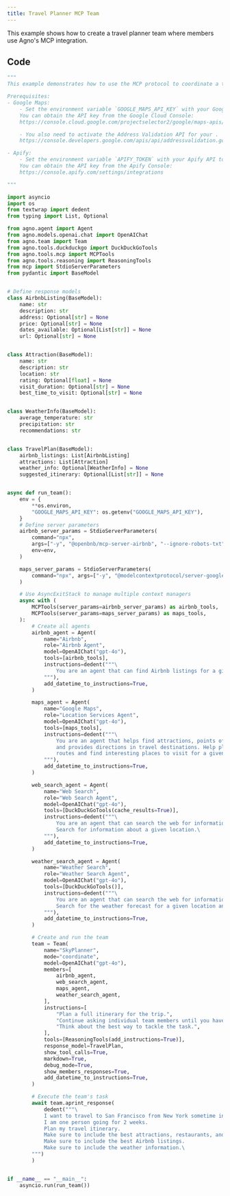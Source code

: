 ```yaml
---
title: Travel Planner MCP Team
---
```


This example shows how to create a travel planner team where members use Agno's MCP integration.

## Code

```python travel_planner_mcp_team.py
"""
This example demonstrates how to use the MCP protocol to coordinate a team of agents.

Prerequisites:
- Google Maps:
    - Set the environment variable `GOOGLE_MAPS_API_KEY` with your Google Maps API key.
    You can obtain the API key from the Google Cloud Console:
    https://console.cloud.google.com/projectselector2/google/maps-apis/credentials

    - You also need to activate the Address Validation API for your .
    https://console.developers.google.com/apis/api/addressvalidation.googleapis.com

- Apify:
    - Set the environment variable `APIFY_TOKEN` with your Apify API token.
    You can obtain the API key from the Apify Console:
    https://console.apify.com/settings/integrations

"""

import asyncio
import os
from textwrap import dedent
from typing import List, Optional

from agno.agent import Agent
from agno.models.openai.chat import OpenAIChat
from agno.team import Team
from agno.tools.duckduckgo import DuckDuckGoTools
from agno.tools.mcp import MCPTools
from agno.tools.reasoning import ReasoningTools
from mcp import StdioServerParameters
from pydantic import BaseModel


# Define response models
class AirbnbListing(BaseModel):
    name: str
    description: str
    address: Optional[str] = None
    price: Optional[str] = None
    dates_available: Optional[List[str]] = None
    url: Optional[str] = None


class Attraction(BaseModel):
    name: str
    description: str
    location: str
    rating: Optional[float] = None
    visit_duration: Optional[str] = None
    best_time_to_visit: Optional[str] = None


class WeatherInfo(BaseModel):
    average_temperature: str
    precipitation: str
    recommendations: str


class TravelPlan(BaseModel):
    airbnb_listings: List[AirbnbListing]
    attractions: List[Attraction]
    weather_info: Optional[WeatherInfo] = None
    suggested_itinerary: Optional[List[str]] = None


async def run_team():
    env = {
        **os.environ,
        "GOOGLE_MAPS_API_KEY": os.getenv("GOOGLE_MAPS_API_KEY"),
    }
    # Define server parameters
    airbnb_server_params = StdioServerParameters(
        command="npx",
        args=["-y", "@openbnb/mcp-server-airbnb", "--ignore-robots-txt"],
        env=env,
    )

    maps_server_params = StdioServerParameters(
        command="npx", args=["-y", "@modelcontextprotocol/server-google-maps"], env=env
    )

    # Use AsyncExitStack to manage multiple context managers
    async with (
        MCPTools(server_params=airbnb_server_params) as airbnb_tools,
        MCPTools(server_params=maps_server_params) as maps_tools,
    ):
        # Create all agents
        airbnb_agent = Agent(
            name="Airbnb",
            role="Airbnb Agent",
            model=OpenAIChat("gpt-4o"),
            tools=[airbnb_tools],
            instructions=dedent("""\
                You are an agent that can find Airbnb listings for a given location.\
            """),
            add_datetime_to_instructions=True,
        )

        maps_agent = Agent(
            name="Google Maps",
            role="Location Services Agent",
            model=OpenAIChat("gpt-4o"),
            tools=[maps_tools],
            instructions=dedent("""\
                You are an agent that helps find attractions, points of interest,
                and provides directions in travel destinations. Help plan travel
                routes and find interesting places to visit for a given location and date.\
            """),
            add_datetime_to_instructions=True,
        )

        web_search_agent = Agent(
            name="Web Search",
            role="Web Search Agent",
            model=OpenAIChat("gpt-4o"),
            tools=[DuckDuckGoTools(cache_results=True)],
            instructions=dedent("""\
                You are an agent that can search the web for information.
                Search for information about a given location.\
            """),
            add_datetime_to_instructions=True,
        )

        weather_search_agent = Agent(
            name="Weather Search",
            role="Weather Search Agent",
            model=OpenAIChat("gpt-4o"),
            tools=[DuckDuckGoTools()],
            instructions=dedent("""\
                You are an agent that can search the web for information.
                Search for the weather forecast for a given location and date.\
            """),
            add_datetime_to_instructions=True,
        )

        # Create and run the team
        team = Team(
            name="SkyPlanner",
            mode="coordinate",
            model=OpenAIChat("gpt-4o"),
            members=[
                airbnb_agent,
                web_search_agent,
                maps_agent,
                weather_search_agent,
            ],
            instructions=[
                "Plan a full itinerary for the trip.",
                "Continue asking individual team members until you have ALL the information you need.",
                "Think about the best way to tackle the task.",
            ],
            tools=[ReasoningTools(add_instructions=True)],
            response_model=TravelPlan,
            show_tool_calls=True,
            markdown=True,
            debug_mode=True,
            show_members_responses=True,
            add_datetime_to_instructions=True,
        )

        # Execute the team's task
        await team.aprint_response(
            dedent("""\
            I want to travel to San Francisco from New York sometime in May.
            I am one person going for 2 weeks.
            Plan my travel itinerary.
            Make sure to include the best attractions, restaurants, and activities.
            Make sure to include the best Airbnb listings.
            Make sure to include the weather information.\
        """)
        )


if __name__ == "__main__":
    asyncio.run(run_team())
